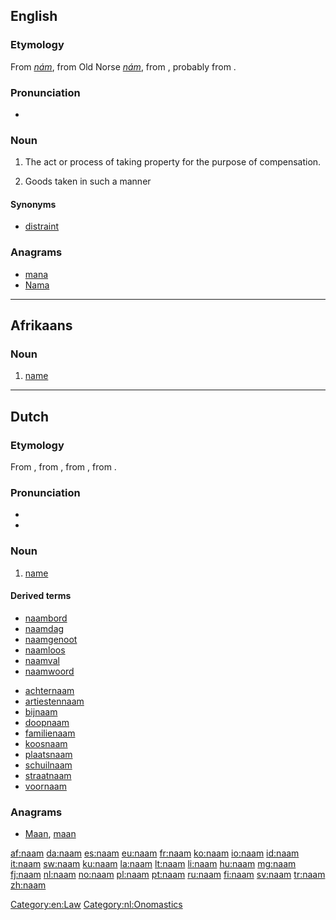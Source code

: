 {{also|nam|Nam|'Nam|NAM|nám|năm|nấm}}
==English==

===Etymology===
From {{etyl|ang}} ''[[nám]]'', from Old Norse ''[[nám]]'', from {{proto|Germanic|nemanan|take}}, probably from {{proto|Indo-European|nem-|take}}.

===Pronunciation===
* {{IPA|/nɑːm/}}

===Noun===
{{en-noun|-}}

# {{obsolete|legal}} The act or process of taking property for the purpose of compensation.
# {{obsolete|legal}} Goods taken in such a manner

====Synonyms====
* [[distraint]]

===Anagrams===
* [[mana#English|mana]]
* [[Nama#English|Nama]]

[[Category:en:Law]]

----

==Afrikaans==

===Noun===
{{af-noun|name}}

# [[name]]

----

==Dutch==

===Etymology===
From {{etyl|dum|nl}} {{term|name|lang=dum}}, from {{etyl|odt|nl}} {{term|namo|lang=odt}}, from {{proto|Germanic|namô|lang=nl}}, from {{proto|Indo-European|h₁nḗh₃mn̥|lang=nl}}.

===Pronunciation===
* {{rhymes|aːm|lang=nl}}
* {{IPA|/naːm/|lang=nl}}

===Noun===
{{nl-noun|m|namen|naampje}}

# [[name]]

====Derived terms====
<!-- naam* -->
* [[naambord]]
* [[naamdag]]
* [[naamgenoot]]
* [[naamloos]]
* [[naamval]]
* [[naamwoord]]
<!-- *naam -->
* [[achternaam]]
* [[artiestennaam]]
* [[bijnaam]]
* [[doopnaam]]
* [[familienaam]]
* [[koosnaam]]
* [[plaatsnaam]]
* [[schuilnaam]]
* [[straatnaam]]
* [[voornaam]]

===Anagrams===
* [[Maan#Dutch|Maan]], [[maan#Dutch|maan]]

[[Category:nl:Onomastics]]

[[af:naam]]
[[da:naam]]
[[es:naam]]
[[eu:naam]]
[[fr:naam]]
[[ko:naam]]
[[io:naam]]
[[id:naam]]
[[it:naam]]
[[sw:naam]]
[[ku:naam]]
[[la:naam]]
[[lt:naam]]
[[li:naam]]
[[hu:naam]]
[[mg:naam]]
[[fj:naam]]
[[nl:naam]]
[[no:naam]]
[[pl:naam]]
[[pt:naam]]
[[ru:naam]]
[[fi:naam]]
[[sv:naam]]
[[tr:naam]]
[[zh:naam]]
